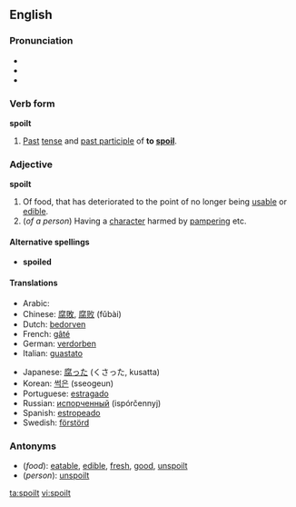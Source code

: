 ==English==

===Pronunciation===
*{{AHD|spoilt}}
*{{IPA|/spɔɪlt/}}
*{{SAMPA|/spOIlt/}}

===Verb form===
'''spoilt'''

# [[Past]] [[tense]] and [[past participle]] of '''to [[spoil]]'''.

===Adjective===
'''spoilt'''

# Of food, that has deteriorated to the point of no longer being [[usable]] or [[edible]].
# (''of a person'') Having a [[character]] harmed by [[pamper]]ing etc.

====Alternative spellings====
*'''spoiled'''

====Translations====
{{top}}
*Arabic: {{ARchar|[[مدلل]]}} {{Unicode|(mudállal)}}
*Chinese: [[腐敗]], [[腐败]] (fǔbài)
*Dutch: [[bedorven]]
*French: [[gâté]]
*German: [[verdorben]]
*Italian: [[guastato]]
{{mid}}
*Japanese: [[腐った]] (くさった, kusatta)
*Korean: [[썩은]] (sseogeun)
*Portuguese: [[estragado]]
*Russian: [[испорченный]] (ispórčennyj)
*Spanish: [[estropeado]]
*Swedish: [[förstörd]]
{{bottom}}

===Antonyms===
*(''food''): [[eatable]], [[edible]], [[fresh]], [[good]], [[unspoilt]]
*(''person''): [[unspoilt]]

[[ta:spoilt]]
[[vi:spoilt]]